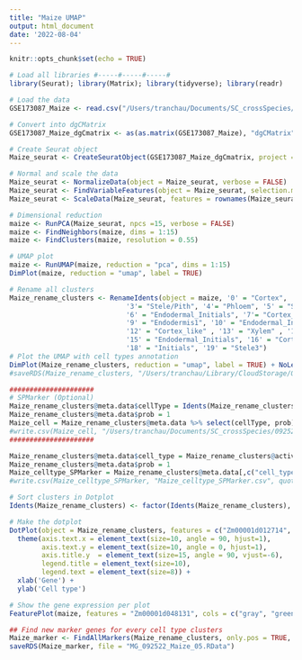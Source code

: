 ```yaml
---
title: "Maize UMAP"
output: html_document
date: '2022-08-04'
---
```


```r
knitr::opts_chunk$set(echo = TRUE)
```

```r
# Load all libraries #-----#-----#-----#
library(Seurat); library(Matrix); library(tidyverse); library(readr)

# Load the data
GSE173087_Maize <- read.csv("/Users/tranchau/Documents/SC_crossSpecies/GSE173087_Maize_cells_expression_matrix.csv", row.names = 1, header= TRUE)

# Convert into dgCMatrix
GSE173087_Maize_dgCmatrix <- as(as.matrix(GSE173087_Maize), "dgCMatrix")

# Create Seurat object
Maize_seurat <- CreateSeuratObject(GSE173087_Maize_dgCmatrix, project = "Maize")

# Normal and scale the data
Maize_seurat <- NormalizeData(object = Maize_seurat, verbose = FALSE)
Maize_seurat <- FindVariableFeatures(object = Maize_seurat, selection.method = "vst")
Maize_seurat <- ScaleData(Maize_seurat, features = rownames(Maize_seurat))

# Dimensional reduction
maize <- RunPCA(Maize_seurat, npcs =15, verbose = FALSE)
maize <- FindNeighbors(maize, dims = 1:15)
maize <- FindClusters(maize, resolution = 0.55)

# UMAP plot
maize <- RunUMAP(maize, reduction = "pca", dims = 1:15)
DimPlot(maize, reduction = "umap", label = TRUE)

# Rename all clusters
Maize_rename_clusters <- RenameIdents(object = maize, '0' = "Cortex", '1' = "Stele1", '2' = "Cortex",
                             '3'= "Stele/Pith", '4'= "Phloem", '5' = "Stele2",
                             '6' = "Endodermal_Initials", '7'= "Cortex_like", '8' = "Stele/Pith",
                             '9' = "Endodermis1", '10' = "Endodermal_Initials", '11' = "Epidermis",
                             '12' = "Cortex_like" , '13' = "Xylem" , '14' = "Endodermis2",
                             '15' = "Endodermal_Initials", '16' = "Cortex_Initials", '17' = "QC" ,
                             '18' = "Initials", '19' = "Stele3")
# Plot the UMAP with cell types annotation
DimPlot(Maize_rename_clusters, reduction = "umap", label = TRUE) + NoLegend() + NoAxes()
#saveRDS(Maize_rename_clusters, "/Users/tranchau/Library/CloudStorage/OneDrive-VirginiaTech/A_NinaProjects_2022/SingleCellCrossSpecies_2022/SeuratObj_021323/Maize_wLabel.rds")
```

```r

#####################
# SPMarker (Optional)
Maize_rename_clusters@meta.data$cellType = Idents(Maize_rename_clusters)
Maize_rename_clusters@meta.data$prob = 1
Maize_cell = Maize_rename_clusters@meta.data %>% select(cellType, prob)
#write.csv(Maize_cell, "/Users/tranchau/Documents/SC_crossSpecies/092522_allSteps/Data/111822_Zeamays_cellType.csv", quote = FALSE)
#####################

Maize_rename_clusters@meta.data$cell_type = Maize_rename_clusters@active.ident
Maize_rename_clusters@meta.data$prob = 1
Maize_celltype_SPMarker = Maize_rename_clusters@meta.data[,c("cell_type", "prob")]
#write.csv(Maize_celltype_SPMarker, "Maize_celltype_SPMarker.csv", quote = FALSE)
```

```r
# Sort clusters in Dotplot
Idents(Maize_rename_clusters) <- factor(Idents(Maize_rename_clusters), levels= c("QC", "Initials", "Cortex_Initials", "Cortex", "Cortex_like","Xylem", "Phloem", "Stele1", "Stele2", "Stele3", "Stele/Pith",  "Epidermis","Endodermis1", "Endodermis2", "Endodermal_Initials"))

# Make the dotplot
DotPlot(object = Maize_rename_clusters, features = c("Zm00001d012714", "Zm00001d052952", "Zm00001d015347", "Zm00001d002191", "Zm00001d046186",  "Zm00001d017508", "Zm00001d035689", "Zm00001d032972", "Zm00001d043276", "Zm00001d043610", "Zm00001d048131",  "Zm00001d000017", "Zm00001d011156","Zm00001d048520", "Zm00001d025402", "Zm00001d003707","Zm00001d032822", "Zm00001d041611", "Zm00001d020794","Zm00001d049606" , "Zm00001d046778","Zm00001d043523"), cols = "RdYlBu",  col.min= -2, col.max = 2, dot.scale = 4) + 
  theme(axis.text.x = element_text(size=10, angle = 90, hjust=1), 
        axis.text.y = element_text(size=10, angle = 0, hjust=1), 
        axis.title.y  = element_text(size=15, angle = 90, vjust=-6),
        legend.title = element_text(size=10),
        legend.text = element_text(size=8)) + 
  xlab('Gene') +  
  ylab('Cell type')

# Show the gene expression per plot
FeaturePlot(maize, features = "Zm00001d048131", cols = c("gray", "green", "darkgreen"))
```



```r
## Find new marker genes for every cell type clusters
Maize_marker <- FindAllMarkers(Maize_rename_clusters, only.pos = TRUE, min.pct = 0.3, logfc.threshold = 0.45) %>% group_by(cluster) %>% arrange(cluster, desc(avg_log2FC))
saveRDS(Maize_marker, file = "MG_092522_Maize_05.RData")
```





